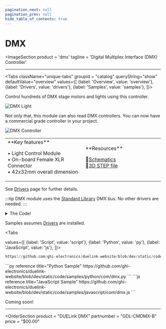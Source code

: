 ```yaml
---
pagination_next: null
pagination_prev: null
hide_table_of_contents: true
---
```



# DMX

<ImageSection
    product = 'dmx'
    tagline = 'Digital Multiplex Interface (DMX) Controller'
></ImageSection>

---

<Tabs className="unique-tabs" groupid = "catalog" queryString="show" defaultValue="overview"
  values={[
    {label: 'Overview', value: 'overview'},
    {label: 'Drivers', value: 'drivers'},
    {label: 'Samples', value: 'samples'},
  ]}>

<TabItem value="overview">

Control hundreds of DMX stage motors and lights using this controller.

![DMX Light](pathname:///img/dmx-light.jpg)

Not only that, this module can also read DMX controllers. You can now have a commercial grade controller in your project.

![DMX Controller](pathname:///img/dmx-controller.jpg)


<table><td width='50%'>
**Key features**

• Light Control Module<br/>
• On-board Female XLR Connector<br/>
• 42x32mm overall dimension<br/>

</td><td width='50%'>
**Resources**

📄[Schematics](pathname:///sch/gdl-cmdmx-b.pdf)<br/>
🔩[3D STEP file](pathname:///3d/gdl-cmdmx-b.step)<br/>

</td></table>

</TabItem>

<TabItem value="drivers">

See [Drivers](../../engine/drivers) page for further details.

:::tip
DMX module uses the [Standard Library](../../engine/stdlib) DMX bus. No other drivers are needed.
:::
<details>
  <summary>The Code!</summary>



```py reference title="DMX Driver"
https://github.com/ghi-electronics/duelink-website/blob/dev/static/code/drivers/com/dmx.txt
```

</details>
</TabItem>

<TabItem value="samples">

Samples assumes [Drivers](../../engine/drivers) are installed.

<Tabs

  values={[
    {label: 'Script', value: 'script'},
    {label: 'Python', value: 'py'},
    {label: 'JavaScript', value: 'js'},
]}>

<TabItem value="script">

```py reference title="Script Sample"
https://github.com/ghi-electronics/duelink-website/blob/dev/static/code/samples/script/com/dmx.txt
```
</TabItem>

<TabItem value="py">
```py reference title="Python Sample"
https://github.com/ghi-electronics/duelink-website/blob/dev/static/code/samples/python/com/dmx.py
```
</TabItem>

<TabItem value="js">
```js reference title="JavaScript Sample"
https://github.com/ghi-electronics/duelink-website/blob/dev/static/code/samples/javascript/com/dmx.js
```

</TabItem>

</Tabs>

</TabItem>

<TabItem value="projects">Coming soon!</TabItem>

</Tabs>

---

<OrderSection
    product = "DUELink DMX"
    partnumber = "GDL-CMDMX-B"
    price = "$00.00"
></OrderSection>

